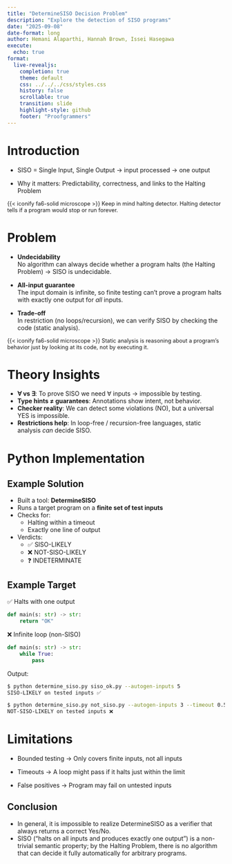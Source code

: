 ```yaml
---
title: "DetermineSISO Decision Problem"
description: "Explore the detection of SISO programs"
date: "2025-09-08"
date-format: long
author: Hemani Alaparthi, Hannah Brown, Issei Hasegawa
execute:
  echo: true
format:
  live-revealjs:
    completion: true
    theme: default
    css: ../../../css/styles.css
    history: false
    scrollable: true
    transition: slide
    highlight-style: github
    footer: "Proofgrammers"
---
```


# Introduction

- SISO = Single Input, Single Output → input processed → one output

- Why it matters: Predictability, correctness, and links to the Halting Problem

::: {.fragment .fade .boxed-content style="margin-top: 0.25em; font-size: 0.9em;"}

{{< iconify fa6-solid microscope >}} Keep in mind halting detector. Halting detector tells if
a program would stop or run forever.  

:::

# Problem

::: {fragment}
- **Undecidability**  
  No algorithm can always decide whether a program halts (the Halting Problem) → SISO is undecidable.  

- **All-input guarantee**  
  The input domain is infinite, so finite testing can’t prove a program halts with exactly one output for *all* inputs.

- **Trade-off**  
  In restriction (no loops/recursion), we can verify SISO by checking the code (static analysis).  
:::

::: {.fragment .fade .boxed-content style="margin-top: 0.25em; font-size: 0.9em;"}

{{< iconify fa6-solid microscope >}} Static analysis is reasoning about a program’s behavior just by looking at its code, not by executing it.

:::

# Theory Insights

::: {fragment}
- **∀ vs ∃**: To prove SISO we need ∀ inputs → impossible by testing.  
- **Type hints ≠ guarantees**: Annotations show intent, not behavior.  
- **Checker reality**: We can detect some violations (NO), but a universal YES is impossible.  
- **Restrictions help**: In loop-free / recursion-free languages, static analysis *can* decide SISO.  
:::

# Python Implementation

## Example Solution

::: {fragment}
- Built a tool: **DetermineSISO**  
- Runs a target program on a **finite set of test inputs**  
- Checks for:  
  - Halting within a timeout  
  - Exactly one line of output  
- Verdicts:  
  - ✅ SISO-LIKELY  
  - ❌ NOT-SISO-LIKELY  
  - ❓ INDETERMINATE  
:::

## Example Target

✅ Halts with one output
```python
def main(s: str) -> str:
    return "OK"
```

❌ Infinite loop (non-SISO)
```python
def main(s: str) -> str:
    while True:
        pass
```
Output:

```bash
$ python determine_siso.py siso_ok.py --autogen-inputs 5
SISO-LIKELY on tested inputs ✅
```
```bash
$ python determine_siso.py not_siso.py --autogen-inputs 3 --timeout 0.5
NOT-SISO-LIKELY on tested inputs ❌
```

# Limitations

- Bounded testing → Only covers finite inputs, not all inputs

- Timeouts → A loop might pass if it halts just within the limit

- False positives → Program may fail on untested inputs


## Conclusion

::: {.fragment}
- In general, it is impossible to realize DetermineSISO as
  a verifier that always returns a correct Yes/No.
- SISO (“halts on all inputs and produces exactly one output”) is
  a non-trivial semantic property; by the Halting Problem, 
  there is no algorithm that can decide it fully automatically
  for arbitrary programs.
:::

